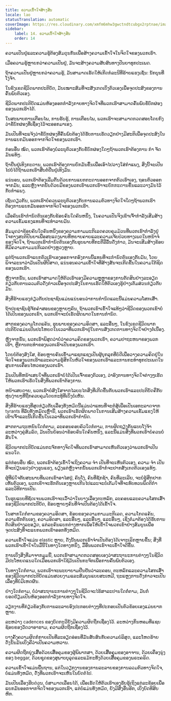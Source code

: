 ```yaml
---
title: ຄວາມເຂົ້າໃຈສ້າງສັນ
locale: lao
statusTranslation: automatic
coverImage: https://res.cloudinary.com/xmfm6mhw3gwctndtcubgx2rptnae/image/upload/v1741354419/small_cover_la_gran_rebelion_28716e29d2.webp
sidebar:
    label: 14. ຄວາມເຂົ້າໃຈສ້າງສັນ
    order: 14
---
```

ຄວາມເປັນຢູ່ແລະຄວາມຮູ້ຕ້ອງສົມດຸນກັນເພື່ອສ້າງຄວາມເຂົ້າໃຈໃນຈິດໃຈຂອງພວກເຮົາ.

ເມື່ອຄວາມຮູ້ຫຼາຍກວ່າຄວາມເປັນຢູ່, ມັນຈະສ້າງຄວາມສັບສົນທາງປັນຍາທຸກປະເພດ.

ຖ້າຄວາມເປັນຢູ່ຫຼາຍກວ່າຄວາມຮູ້, ມັນສາມາດເຮັດໃຫ້ເກີດກໍລະນີທີ່ຮ້າຍແຮງເຊັ່ນ: ນັກບຸນທີ່ໂງ່ຈ້າ.

ໃນຂົງເຂດຊີວິດພາກປະຕິບັດ, ມັນເໝາະສົມທີ່ຈະສັງເກດເບິ່ງຕົວເອງເພື່ອຈຸດປະສົງຂອງການຄົ້ນພົບຕົວເອງ.

ຊີວິດພາກປະຕິບັດແມ່ນຫ້ອງອອກກຳລັງກາຍທາງຈິດໃຈທີ່ພວກເຮົາສາມາດຄົ້ນພົບຂໍ້ບົກຜ່ອງຂອງພວກເຮົາໄດ້.

ໃນສະພາບການເຕືອນໄພ, ການຮັບຮູ້, ການເຕືອນໄພ, ພວກເຮົາຈະສາມາດກວດສອບໂດຍກົງວ່າຂໍ້ບົກຜ່ອງທີ່ເຊື່ອງໄວ້ຈະອອກມາເອງ.

ມັນເປັນທີ່ຈະແຈ້ງວ່າຂໍ້ບົກຜ່ອງທີ່ຄົ້ນພົບຕ້ອງໄດ້ຮັບການເຮັດວຽກຢ່າງມີສະຕິເພື່ອຈຸດປະສົງໃນການແຍກມັນອອກຈາກຈິດໃຈຂອງພວກເຮົາ.

ກ່ອນອື່ນ ໝົດ, ພວກເຮົາຕ້ອງບໍ່ລະບຸຕົວເອງກັບຂໍ້ບົກຜ່ອງໃດໆຖ້າພວກເຮົາຕ້ອງການ ກຳ ຈັດມັນແທ້ໆ.

ຖ້າຢືນຢູ່ເທິງກະດານ, ພວກເຮົາຕ້ອງການຍົກມັນຂຶ້ນເພື່ອເອົາໄປວາງໃສ່ກຳແພງ, ສິ່ງນີ້ຈະເປັນໄປບໍ່ໄດ້ຖ້າພວກເຮົາສືບຕໍ່ຢືນຢູ່ເທິງມັນ.

ແນ່ນອນ, ພວກເຮົາຕ້ອງເລີ່ມຕົ້ນດ້ວຍການແຍກກະດານອອກຈາກຕົວເຮົາເອງ, ຖອນຕົວອອກຈາກມັນ, ແລະຫຼັງຈາກນັ້ນດ້ວຍມືຂອງພວກເຮົາພວກເຮົາຈະຍົກກະດານຂຶ້ນແລະວາງມັນໄວ້ກັບກຳແພງ.

ເຊັ່ນດຽວກັນ, ພວກເຮົາບໍ່ຄວນລະບຸຕົວເອງກັບການລວມຕົວທາງຈິດໃຈໃດໆຖ້າພວກເຮົາຕ້ອງການແຍກມັນອອກຈາກຈິດໃຈຂອງພວກເຮົາ.

ເມື່ອຄົນເຮົາກໍານົດຕົນເອງກັບຂ້ອຍຄົນໃດຄົນຫນຶ່ງ, ໃນຄວາມເປັນຈິງເຂົາເຈົ້າກໍາລັງເສີມສ້າງຄວາມເຂັ້ມແຂງແທນທີ່ຈະທໍາລາຍມັນ.

ສົມມຸດວ່າຂ້ອຍຄົນໃດຄົນຫນຶ່ງຂອງຄວາມກາມມະກິເລດຄວບຄຸມມ້ວນທີ່ພວກເຮົາກໍາລັງຢູ່ໃຈກາງສະຕິປັນຍາເພື່ອສະແດງພາບທີ່ຫຍາບຄາຍແລະຄວາມເຈັບປ່ວຍທາງເພດໃນຫນ້າຈໍຂອງຈິດໃຈ, ຖ້າພວກເຮົາກໍານົດຕົນເອງກັບຮູບພາບທີ່ກະຕືລືລົ້ນດັ່ງກ່າວ, ມັນຈະເສີມສ້າງຂ້ອຍທີ່ມີຄວາມກາມມະກິເລດຢ່າງຫຼວງຫຼາຍ.

ແຕ່ຖ້າພວກເຮົາແຍກຕົວເຮົາເອງອອກຈາກອົງການນີ້ແທນທີ່ຈະກໍານົດຕົນເອງກັບມັນ, ໂດຍພິຈາລະນາວ່າມັນເປັນຜີປີສາດ, ແນ່ນອນຄວາມເຂົ້າໃຈທີ່ສ້າງສັນຈະເກີດຂື້ນໃນຄວາມໃກ້ຊິດຂອງພວກເຮົາ.

ຫຼັງຈາກນັ້ນ, ພວກເຮົາສາມາດໃຫ້ຕົວເຮົາເອງມີຄວາມຫຼູຫຼາຂອງການຕັດສິນຢ່າງລະອຽດກ່ຽວກັບການລວມຕົວດັ່ງກ່າວເພື່ອຈຸດປະສົງໃນການເຮັດໃຫ້ຕົວເອງຮູ້ຢ່າງເຕັມສ່ວນກ່ຽວກັບມັນ.

ສິ່ງທີ່ຮ້າຍແຮງກ່ຽວກັບປະຊາຊົນແມ່ນແນ່ນອນວ່າການກໍານົດແລະນີ້ແມ່ນຄວາມໂສກເສົ້າ.

ຖ້າປະຊາຊົນຮູ້ຈັກຄໍາສອນຂອງຫຼາຍໆຄົນ, ຖ້າພວກເຂົາເຂົ້າໃຈແທ້ໆວ່າຊີວິດຂອງພວກເຂົາບໍ່ໄດ້ເປັນຂອງພວກເຂົາ, ພວກເຂົາຈະບໍ່ເຮັດຜິດພາດໃນການກໍານົດ.

ສາກຂອງຄວາມໂກດແຄ້ນ, ຮູບພາບຂອງຄວາມອິດສາ, ແລະອື່ນໆ, ໃນຂົງເຂດຊີວິດພາກປະຕິບັດແມ່ນເປັນປະໂຫຍດໃນເວລາທີ່ພວກເຮົາຢູ່ໃນການສັງເກດການທາງຈິດໃຈຢ່າງຕໍ່ເນື່ອງ.

ຫຼັງຈາກນັ້ນ, ພວກເຮົາພິສູດວ່າບໍ່ວ່າຄວາມຄິດຂອງພວກເຮົາ, ຄວາມປາຖະຫນາຂອງພວກເຮົາ, ຫຼືການກະທໍາຂອງພວກເຮົາເປັນຂອງພວກເຮົາ.

ໂດຍບໍ່ຕ້ອງສົງໃສ, ຂ້ອຍຫຼາຍຄົນເຂົ້າມາແຊກແຊງເປັນຜູ້ບຸກລຸກທີ່ບໍ່ດີເພື່ອວາງຄວາມຄິດຢູ່ໃນຈິດໃຈຂອງພວກເຮົາແລະຄວາມຮູ້ສຶກໃນຫົວໃຈຂອງພວກເຮົາແລະການກະທໍາທຸກປະເພດໃນສູນການເຄື່ອນໄຫວຂອງພວກເຮົາ.

ມັນເປັນທີ່ຫນ້າເສຍໃຈທີ່ພວກເຮົາບໍ່ໄດ້ເປັນເຈົ້າຂອງຕົວເອງ, ວ່າອົງການທາງຈິດໃຈຕ່າງໆເຮັດໃຫ້ພວກເຮົາເຮັດໃນສິ່ງທີ່ພວກເຂົາຕ້ອງການ.

ຫນ້າເສຍດາຍ, ພວກເຮົາບໍ່ສົງໃສຈາກໄລຍະໄກສິ່ງທີ່ເກີດຂື້ນກັບພວກເຮົາແລະປະຕິບັດຄືກັບຫຸ່ນງ່າຍໆທີ່ຖືກຄວບຄຸມໂດຍກະທູ້ທີ່ເບິ່ງບໍ່ເຫັນ.

ສິ່ງທີ່ຮ້າຍແຮງທີ່ສຸດກ່ຽວກັບເລື່ອງທັງຫມົດນີ້ແມ່ນວ່າແທນທີ່ຈະຕໍ່ສູ້ເພື່ອເປັນເອກະລາດຈາກ tyrants ທີ່ລັບທັງຫມົດເຫຼົ່ານີ້, ພວກເຮົາເຮັດຜິດພາດໃນການເສີມສ້າງຄວາມເຂັ້ມແຂງໃຫ້ເຂົາເຈົ້າແລະນີ້ເກີດຂື້ນໃນເວລາທີ່ພວກເຮົາກໍານົດ.

ສາກຕາມຖະຫນົນໃດກໍ່ຕາມ, ລະຄອນຄອບຄົວໃດກໍ່ຕາມ, ການຜິດຖຽງກັນແບບໂງ່ຈ້າລະຫວ່າງຄູ່ສົມລົດ, ມັນເປັນຍ້ອນວ່າຂ້ອຍຄົນໃດຄົນຫນຶ່ງ, ແລະນີ້ແມ່ນສິ່ງທີ່ພວກເຮົາບໍ່ຄວນບໍ່ສົນໃຈ.

ຊີວິດພາກປະຕິບັດແມ່ນກະຈົກທາງຈິດໃຈທີ່ພວກເຮົາສາມາດເຫັນຕົວເອງວ່າພວກເຮົາເປັນແນວໃດ.

ແຕ່ກ່ອນອື່ນ ໝົດ, ພວກເຮົາຕ້ອງເຂົ້າໃຈເຖິງຄວາມ ຈຳ ເປັນທີ່ຈະເຫັນຕົວເອງ, ຄວາມ ຈຳ ເປັນທີ່ຈະປ່ຽນແປງຢ່າງຮຸນແຮງ, ພຽງແຕ່ຫຼັງຈາກນັ້ນພວກເຮົາກໍ່ຈະຢາກສັງເກດຕົວເອງແທ້ໆ.

ຜູ້ທີ່ພໍໃຈກັບສະພາບທີ່ພວກເຂົາອາໄສຢູ່, ຄົນໂງ່, ຄົນທີ່ຊັກຊ້າ, ຄົນທີ່ລະເລີຍ, ຈະບໍ່ຮູ້ສຶກຢາກເຫັນຕົວເອງ, ພວກເຂົາຈະຮັກຕົນເອງຫຼາຍເກີນໄປແລະຈະບໍ່ເຕັມໃຈທີ່ຈະທົບທວນພຶດຕິກໍາແລະວິທີການເປັນ.

ໃນຮູບແບບທີ່ຊັດເຈນພວກເຮົາຈະເວົ້າວ່າໃນບາງເລື່ອງຕະຫລົກ, ລະຄອນແລະຄວາມໂສກເສົ້າຂອງຊີວິດພາກປະຕິບັດ, ຂ້ອຍຫຼາຍໆຄົນທີ່ຈໍາເປັນຕ້ອງໄດ້ເຂົ້າໃຈ.

ໃນສາກໃດກໍ່ຕາມຂອງຄວາມອິດສາ, ຂ້ອຍຂອງຄວາມກາມມະກິເລດ, ຄວາມໂກດແຄ້ນ, ຄວາມຮັກຕົນເອງ, ຄວາມອິດສາ, ແລະອື່ນໆ, ແລະອື່ນໆ, ແລະອື່ນໆ, ເຊິ່ງຕໍ່ມາຕ້ອງໄດ້ຮັບການຕັດສິນຢ່າງລະອຽດ, ແຕ່ລະຄົນແຍກຕ່າງຫາກເພື່ອໃຫ້ເຂົ້າໃຈພວກເຂົາຢ່າງສົມບູນເພື່ອຈຸດປະສົງທີ່ຈະແຍກພວກເຂົາອອກທັງຫມົດ.

ຄວາມເຂົ້າໃຈແມ່ນ elastic ຫຼາຍ, ດັ່ງນັ້ນພວກເຮົາຈໍາເປັນຕ້ອງໄດ້ເຈາະເລິກຫຼາຍຂຶ້ນ; ສິ່ງທີ່ພວກເຮົາເຂົ້າໃຈໃນມື້ນີ້ໃນທາງໃດທາງຫນຶ່ງ, ມື້ອື່ນພວກເຮົາຈະເຂົ້າໃຈດີຂຶ້ນ.

ການເບິ່ງສິ່ງທີ່ມາຈາກມຸມນີ້, ພວກເຮົາສາມາດກວດສອບເອງວ່າສະຖານະການຕ່າງໆໃນຊີວິດມີປະໂຫຍດແນວໃດເມື່ອພວກເຮົາໃຊ້ມັນເປັນກະຈົກເພື່ອການຄົ້ນພົບຕົວເອງ.

ໃນທາງໃດກໍ່ຕາມ, ພວກເຮົາຈະພະຍາຍາມຢືນຢັນວ່າລະຄອນ, ຕະຫລົກແລະຄວາມໂສກເສົ້າຂອງຊີວິດພາກປະຕິບັດແມ່ນສວຍງາມແລະສົມບູນແບບສະເຫມີ, ຖະແຫຼງການດັ່ງກ່າວຈະເປັນເລື່ອງທີ່ບໍ່ມີເຫດຜົນ.

ຢ່າງໃດກໍຕາມ, ບໍ່ວ່າສະຖານະການຕ່າງໆໃນຊີວິດຈະໄຮ້ສາລະປານໃດກໍ່ຕາມ, ມັນກໍ່ຍອດຢ້ຽມເປັນຫ້ອງອອກກໍາລັງກາຍທາງຈິດໃຈ.

ວຽກງານທີ່ກ່ຽວຂ້ອງກັບການລະລາຍອົງປະກອບຕ່າງໆທີ່ປະກອບເປັນຕົວຂ້ອຍເອງແມ່ນຍາກຫຼາຍ.

ລະຫວ່າງ cadences ຂອງບົດກະວີຍັງມີຄວາມຜິດຖືກເຊື່ອງໄວ້. ລະຫວ່າງກິ່ນຫອມທີ່ແຊບຊ້ອຍຂອງວັດວາອາຮາມ, ຄວາມຜິດຖືກເຊື່ອງໄວ້.

ບາງຄັ້ງຄວາມຜິດກໍ່ກາຍເປັນທີ່ລະອຽດອ່ອນທີ່ມັນສັບສົນກັບຄວາມບໍລິສຸດ, ແລະໂຫດຮ້າຍດັ່ງນັ້ນມັນເບິ່ງຄືວ່າເປັນຄວາມຫວານ.

ຄວາມຜິດຖືກນຸ່ງເສື້ອດ້ວຍເສື້ອຄຸມຂອງຜູ້ພິພາກສາ, ດ້ວຍເສື້ອຄຸມຂອງອາຈານ, ດ້ວຍເຄື່ອງນຸ່ງຂອງ beggar, ດ້ວຍຊຸດຂອງສຸພາບບຸລຸດແລະແມ້ກະທັ້ງດ້ວຍເສື້ອຄຸມຂອງພຣະຄຣິດ.

ຄວາມເຂົ້າໃຈແມ່ນພື້ນຖານ, ແຕ່ໃນວຽກງານຂອງການລະລາຍຂອງການລວມຕົວທາງຈິດໃຈ, ບໍ່ແມ່ນທັງຫມົດ, ດັ່ງທີ່ພວກເຮົາຈະເຫັນໃນບົດຕໍ່ໄປ.

ມັນເປັນເລື່ອງຮີບດ່ວນ, ບໍ່ສາມາດເລື່ອນໄດ້, ເພື່ອເຮັດໃຫ້ຕົວເຮົາເອງຮັບຮູ້ເຖິງແຕ່ລະຂ້ອຍເພື່ອແຍກມັນອອກຈາກຈິດໃຈຂອງພວກເຮົາ, ແຕ່ບໍ່ແມ່ນທັງຫມົດ, ຍັງມີສິ່ງອື່ນອີກ, ເບິ່ງບົດທີສິບຫົກ.

